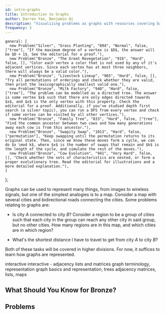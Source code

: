 ```yaml
---
id: intro-graphs
title: Introduction to Graphs
author: Darren Yao, Benjamin Qi
description: "Visualizing problems as graphs with resources covering basic terminology."
frequency: 3
---
```



    general: [
      new Problem("Silver", "Grass Planting", "894", "Normal", false, ["tree"], "If the maximum degree of a vertex is $D$, the answer will be $D + 1$. See the editorial for a proof."),  
      new Problem("Bronze", "The Great Revegetation", "916", "Hard", false, [], "Color each vertex a color that is not used by any of it's adjacent vertices. Since each vertex has at most three neighbors, there will always be a valid color."),
      new Problem("Bronze", "Livestock Lineup", "965", "Hard", false, [], "Try all permutations of orderings and check whether they are valid, then print the lexicographically smallest valid one."),
      new Problem("Bronze", "Milk Factory", "940", "Hard", false, ["tree"], "The problem can be modelled as a directed tree. The answer is some vertex $x$ such that there are only edges directed towards $x$, and $x$ is the only vertex with this property. Check the editorial for a proof. Additionally, if you've studied depth first search (a silver topic), you can run a DFS from every vertex and check if some vertex can be visited by all other vertices."),
      new Problem("Bronze", "Family Tree", "833", "Hard", false, ["tree"], "Find the common ancestor between two cows and how many generations away each cow is from this ancestor."),
      new Problem("Bronze", "Swapity Swap", "1013", "Hard", false, ["permutation"], "Keep swapping until the permutation returns to its original state. Then, since we know these moves form a cycle, we can do $x \mod k$, where $x$ is the number of swaps that remain and $k$ is the length of the cycle, and simulate the rest of the moves."),
      new Problem("Bronze", "Cow Evolution", "941", "Very Hard", false, [], "Check whether the sets of characteristics are nested, or form a proper evolutionary tree. Read the editorial for illustrations and a more detailed explanation."),
    ]
};

Graphs can be used to represent many things, from images to wireless signals, but one of the simplest analogies is to a map. Consider a map with several cities and bidirectional roads connecting the cities. Some problems relating to graphs are:

 - Is city $A$ connected to city $B$? Consider a region to be a group of cities such that each city in the group can reach any other city in said group, but no other cities. How many regions are in this map, and which cities are in which region?

 - What's the shortest distance I have to travel to get from city $A$ to city $B$?

Both of these tasks will be covered in higher divisions. For now, it suffices to learn how graphs are represented.

<Resources>
  <Resource source="CSA" title="Introduction to Graphs" url="introduction_to_graphs" starred>interactive</Resource>
  <Resource source="CSA" title="Graph Representations" url="graph_representation" starred>interactive - adjacency lists and matrices</Resource>
  <Resource source="CPH" title="11 - Basics of Graphs" starred>graph terminology, representation</Resource>
  <Resource source="IUSACO" title="10.1 to 10.3 - Graph Theory" starred>graph basics and representation, trees</Resource>
  <Resource source="PAPS" title="6.4 - Graphs">adjacency matrices, lists, maps</Resource>
  <Resource source="TC" title="Intro to Graphs Section 1" url="introduction-to-graphs-and-their-data-structures-section-1"></Resource>
</Resources>

## What Should You Know for Bronze?

<IncompleteSection />

## Problems

<Problems problems={problems.general} />